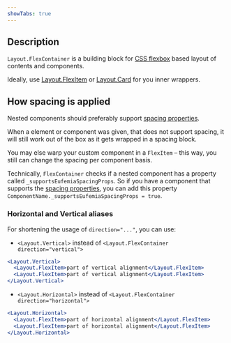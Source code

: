 ```yaml
---
showTabs: true
---
```


## Description

`Layout.FlexContainer` is a building block for [CSS flexbox](https://developer.mozilla.org/en-US/docs/Web/CSS/CSS_flexible_box_layout) based layout of contents and components.

Ideally, use [Layout.FlexItem](/uilib/components/layout/FlexItem) or [Layout.Card](/uilib/components/layout/Card) for you inner wrappers.

## How spacing is applied

Nested components should preferably support [spacing properties](/uilib/components/space/).

When a element or component was given, that does not support spacing, it will still work out of the box as it gets wrapped in a spacing block.

You may else warp your custom component in a `FlexItem` – this way, you still can change the spacing per component basis.

Technically, `FlexContainer` checks if a nested component has a property called `_supportsEufemiaSpacingProps`. So if you have a component that supports the [spacing properties](/uilib/components/space/), you can add this property `ComponentName._supportsEufemiaSpacingProps = true`.

### Horizontal and Vertical aliases

For shortening the usage of `direction="..."`, you can use:

- `<Layout.Vertical>` instead of `<Layout.FlexContainer direction="vertical">`

```jsx
<Layout.Vertical>
  <Layout.FlexItem>part of vertical alignment</Layout.FlexItem>
  <Layout.FlexItem>part of vertical alignment</Layout.FlexItem>
</Layout.Vertical>
```

- `<Layout.Horizontal>` instead of `<Layout.FlexContainer direction="horizontal">`

```jsx
<Layout.Horizontal>
  <Layout.FlexItem>part of horizontal alignment</Layout.FlexItem>
  <Layout.FlexItem>part of horizontal alignment</Layout.FlexItem>
</Layout.Horizontal>
```
